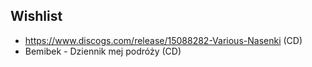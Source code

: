 ## Wishlist

- https://www.discogs.com/release/15088282-Various-Nasenki (CD)
- Bemibek - Dziennik mej podróży (CD)
